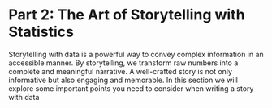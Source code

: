 # Part 2: The Art of Storytelling with Statistics {#sec-part2 .unnumbered}


Storytelling with data is a powerful way to convey complex information in an accessible manner. By storytelling, we transform raw numbers into a complete and meaningful narrative. A well-crafted story is not only informative but also engaging and memorable. In this section we will explore some important points you need to consider when writing a story with data 